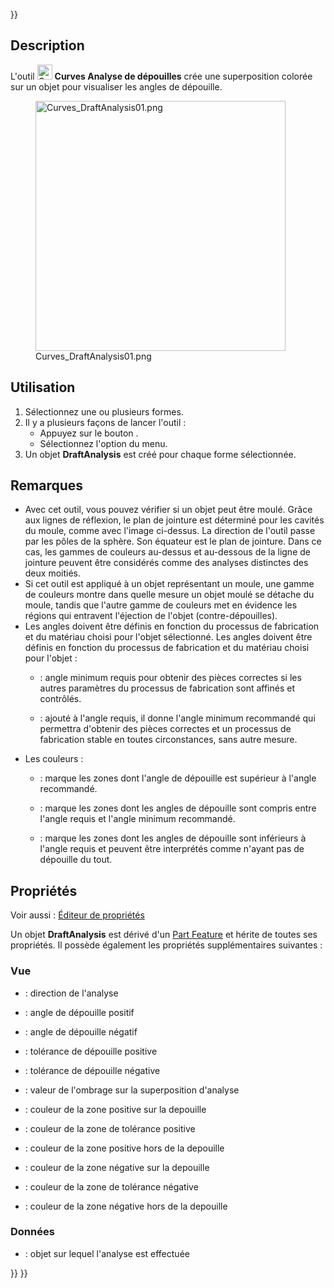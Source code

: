 <languages/>
{{UnfinishedDocu{{#translation:}}}}

{{Docnav/fr
|[[Curves_SurfaceAnalysis/fr|Analyse de surface]]
|[[Curves_TruncateExtend/fr|Tronquer ou étendre]]
|[[Curves_Workbench/fr|Atelier Curves]]
|IconL=Curves_ZebraTool.svg
|IconR=Curves_TruncateExtend.svg
|IconC=Curves_workbench_icon.svg
}}

{{GuiCommand/fr
|Name=Curves DraftAnalysis
|Name/fr=Curves Analyse de dépouilles
|MenuLocation=Surfaces → Draft Analysis
|Workbenches=[[Curves_Workbench/fr|Curves]]
}}

==Description==

L'outil [[Image:Curves_DraftAnalysis.svg|24px]] '''Curves Analyse de dépouilles''' crée une superposition colorée sur un objet pour visualiser les angles de dépouille.

[[Image:Curves_DraftAnalysis01.png|400px]]

{{Caption|Une sphère avec une [[Curves_ReflectLines/fr|ligne de réflexion]] à son équateur (à gauche) et l'objet DraftAnalysis correspondant (à droite)}}

<span id="Usage"></span>
==Utilisation==

# Sélectionnez une ou plusieurs formes.
# Il y a plusieurs façons de lancer l'outil :
#* Appuyez sur le bouton {{Button|[[Image:Curves_DraftAnalysis.svg|16px]] [[Curves_DraftAnalysis/fr|Draft Analysis]]}}.
#* Sélectionnez l'option {{MenuCommand|Surfaces → [[Image:Curves_DraftAnalysis.svg|16px]] Draft Analysis}} du menu.
# Un objet '''DraftAnalysis''' est créé pour chaque forme sélectionnée.

<span id="Notes"></span>
==Remarques==

* Avec cet outil, vous pouvez vérifier si un objet peut être moulé. Grâce aux lignes de réflexion, le plan de jointure est déterminé pour les cavités du moule, comme avec l'image ci-dessus. La direction de l'outil passe par les pôles de la sphère. Son équateur est le plan de jointure. Dans ce cas, les gammes de couleurs au-dessus et au-dessous de la ligne de jointure peuvent être considérés comme des analyses distinctes des deux moitiés.
* Si cet outil est appliqué à un objet représentant un moule, une gamme de couleurs montre dans quelle mesure un objet moulé se détache du moule, tandis que l'autre gamme de couleurs met en évidence les régions qui entravent l'éjection de l'objet (contre-dépouilles).
* Les angles doivent être définis en fonction du processus de fabrication et du matériau choisi pour l'objet sélectionné. Les angles doivent être définis en fonction du processus de fabrication et du matériau choisi pour l'objet :
**   {{PropertyView|Draft Angle1+2}} : angle minimum requis pour obtenir des pièces correctes si les autres paramètres du processus de fabrication sont affinés et contrôlés.
** {{PropertyView|Draft Tol1+2}} : ajouté à l'angle requis, il donne l'angle minimum recommandé qui permettra d'obtenir des pièces correctes et un processus de fabrication stable en toutes circonstances, sans autre mesure.
* Les couleurs :
** {{PropertyView|Color In Draft1+2}} : marque les zones dont l'angle de dépouille est supérieur à l'angle recommandé.
** {{PropertyView|Color In Tolerance1+2}} : marque les zones dont les angles de dépouille sont compris entre l'angle requis et l'angle minimum recommandé.
** {{PropertyView|Color Out Of Draft1+2}} : marque les zones dont les angles de dépouille sont inférieurs à l'angle requis et peuvent être interprétés comme n'ayant pas de dépouille du tout.

<span id="Properties"></span>
==Propriétés==

Voir aussi : [[Property_editor/fr|Éditeur de propriétés]]

Un objet '''DraftAnalysis''' est dérivé d'un [[Part_Feature/fr|Part Feature]] et hérite de toutes ses propriétés. Il possède également les propriétés supplémentaires suivantes :

<span id="View"></span>
===Vue===

{{TitleProperty|Analysis Options}}

* {{PropertyView|Direction|Vector}} : direction de l'analyse
* {{PropertyView|Draft Angle1|FloatConstraint}} : angle de dépouille positif
* {{PropertyView|Draft Angle2|FloatConstraint}} : angle de dépouille négatif
* {{PropertyView|Draft Tol1|FloatConstraint}} : tolérance de dépouille positive
* {{PropertyView|Draft Tol2|FloatConstraint}} : tolérance de dépouille négative
* {{PropertyView|Shading|FloatConstraint}} : valeur de l'ombrage sur la superposition d'analyse

{{TitleProperty|Colors1 Positive Draft}}

* {{PropertyView|Color In Draft1|Color}} : couleur de la zone positive sur la depouille
* {{PropertyView|Color In Tolerance1|Color}} : couleur de la zone de tolérance positive
* {{PropertyView|Color Out Of Draft1|Color}} : couleur de la zone positive hors de la depouille

{{TitleProperty|Colors2 Negative Draft}}

* {{PropertyView|Color In Draft2|Color}} : couleur de la zone négative sur la depouille
* {{PropertyView|Color In Tolerance2|Color}} : couleur de la zone de tolérance négative
* {{PropertyView|Color Out Of Draft2|Color}} : couleur de la zone négative hors de la depouille

<span id="Data"></span>
===Données===

{{TitleProperty|Analysis Options}}

* {{PropertyData|Source|Link}} : objet sur lequel l'analyse est effectuée


{{Docnav/fr
|[[Curves_SurfaceAnalysis/fr|Analyse de surface]]
|[[Curves_TruncateExtend/fr|Tronquer ou étendre]]
|[[Curves_Workbench/fr|Atelier Curves]]
|IconL=Curves_ZebraTool.svg
|IconR=Curves_TruncateExtend.svg
|IconC=Curves_workbench_icon.svg
}}

{{Curves Tools navi{{#translation:}}}}
{{Userdocnavi{{#translation:}}}}